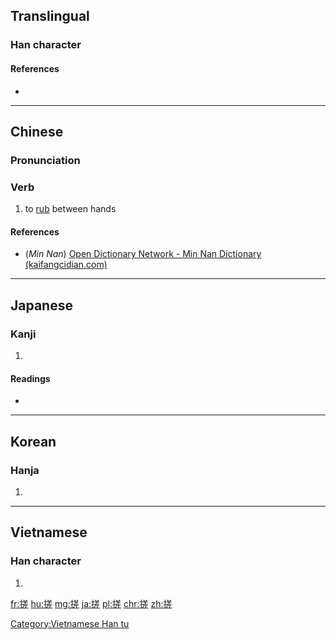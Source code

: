 ==Translingual==

===Han character===
{{Han char|rn=64|rad=手|as=10|sn=13|four=5801<sub>1</sub>|canj=手廿手一 (QTQM)}}

====References====
* {{Han ref|kx=0446.240|dkj=12476|dj=0797.080|hdz=31923.100|uh=6413|ud=25619|bh=B762|bd=46946}}

----
==Chinese==
{{zh-forms}}

===Pronunciation===
{{zh-pron
|m=cuō
|c=caai1,co1
|h=pfs=chho
|mn=chho
|cat=v
}}

===Verb===
{{zh-verb}}

# to [[rub]] between hands

====References====
*(''Min Nan'') [http://kaifangcidian.com/han/minnan/%E6%90%93 Open Dictionary Network - Min Nan Dictionary (kaifangcidian.com)]

----

==Japanese==

===Kanji===
{{ja-kanji|grade=|rs=手10}}

# {{defn|lang=ja|sort=手10}}

====Readings====
* {{ja-readings|on=[[さ]] (sa), [[さい]] (sai)|kun=[[よる]] (yoru)}}

----

==Korean==

===Hanja===
{{ko-hanja|hangeul=차|eumhun=|rv=cha|mr=ch'a|y=cha}}

# {{defn|lang=ko|sort=手10}}

----

==Vietnamese==

===Han character===
{{vi-readings|rs=手10| hanviet = [[sai]], [[tha]], [[xaay]], [[xay]], [[xoay]], [[thoa]], [[xây]]}}

# {{defn|lang=vi|sort=手10}}

[[Category:Vietnamese Han tu]]

[[fr:搓]]
[[hu:搓]]
[[mg:搓]]
[[ja:搓]]
[[pl:搓]]
[[chr:搓]]
[[zh:搓]]